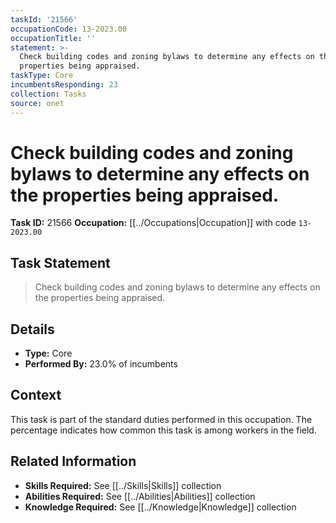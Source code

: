 ```yaml
---
taskId: '21566'
occupationCode: 13-2023.00
occupationTitle: ''
statement: >-
  Check building codes and zoning bylaws to determine any effects on the
  properties being appraised.
taskType: Core
incumbentsResponding: 23
collection: Tasks
source: onet
---
```

# Check building codes and zoning bylaws to determine any effects on the properties being appraised.

**Task ID:** 21566
**Occupation:** [[../Occupations|Occupation]] with code `13-2023.00`

## Task Statement

> Check building codes and zoning bylaws to determine any effects on the properties being appraised.

## Details

- **Type:** Core
- **Performed By:** 23.0% of incumbents

## Context

This task is part of the standard duties performed in this occupation. The percentage indicates how common this task is among workers in the field.

## Related Information

- **Skills Required:** See [[../Skills|Skills]] collection
- **Abilities Required:** See [[../Abilities|Abilities]] collection
- **Knowledge Required:** See [[../Knowledge|Knowledge]] collection
